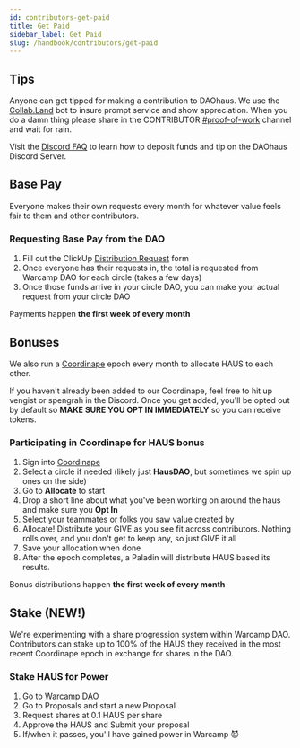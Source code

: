 ```yaml
---
id: contributors-get-paid
title: Get Paid
sidebar_label: Get Paid
slug: /handbook/contributors/get-paid
---
```


## Tips

Anyone can get tipped for making a contribution to DAOhaus. We use the [Collab.Land](https://collab.land/) bot to insure prompt service and show appreciation. When you do a damn thing please share in the CONTRIBUTOR [#proof-of-work](https://discord.gg/9E34aNDFnV) channel and wait for rain.

Visit the [Discord FAQ](https://daohaus.club/docs/handbook/discord-faq) to learn how to deposit funds and tip on the DAOhaus Discord Server.

## Base Pay

Everyone makes their own requests every month for whatever value feels fair to them and other contributors.

### Requesting Base Pay from the DAO

1. Fill out the ClickUp [Distribution Request](https://forms.clickup.com/f/83fyz-1190/INJ726Y5345KRRZ0S8) form
2. Once everyone has their requests in, the total is requested from Warcamp DAO for each circle (takes a few days)
3. Once those funds arrive in your circle DAO, you can make your actual request from your circle DAO

Payments happen **the first week of every month**

## Bonuses

We also run a [Coordinape](https://coordinape.com/) epoch every month to allocate HAUS to each other.

If you haven't already been added to our Coordinape, feel free to hit up vengist or spengrah in the Discord. Once you get added, you'll be opted out by default so **MAKE SURE YOU OPT IN IMMEDIATELY** so you can receive tokens.

### Participating in Coordinape for HAUS bonus

1. Sign into [Coordinape](https://app.coordinape.com)
2. Select a circle if needed (likely just **HausDAO**, but sometimes we spin up ones on the side)
3. Go to **Allocate** to start
4. Drop a short line about what you've been working on around the haus and make sure you **Opt In**
5. Select your teammates or folks you saw value created by
6. Allocate! Distribute your GIVE as you see fit across contributors. Nothing rolls over, and you don't get to keep any, so just GIVE it all
7. Save your allocation when done
8. After the epoch completes, a Paladin will distribute HAUS based its results.

Bonus distributions happen **the first week of every month**

## Stake (NEW!)

We're experimenting with a share progression system within Warcamp DAO. Contributors can stake up to 100% of the HAUS they received in the most recent Coordinape epoch in exchange for shares in the DAO.

### Stake HAUS for Power

1. Go to [Warcamp DAO](https://app.daohaus.club/dao/0x64/0xef3d8c4fbb1860fceab16595db7e650cd5ad51c1)
2. Go to Proposals and start a new Proposal
3. Request shares at 0.1 HAUS per share
4. Approve the HAUS and Submit your proposal
5. If/when it passes, you'll have gained power in Warcamp 😈
